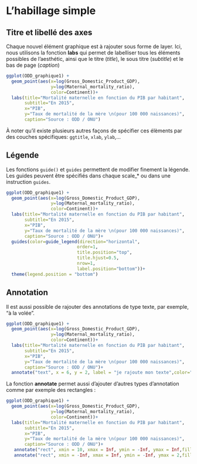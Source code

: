 # L'habillage simple

## Titre et libellé des axes

Chaque nouvel élément graphique est à rajouter sous forme de layer. Ici, nous utilisons la fonction **labs** qui permet de labelliser tous les éléments possibles de l'aesthétic, ainsi que le titre (*title*), le sous titre (*subtitle*) et le bas de page (*caption*)

```r
ggplot(ODD_graphique1) +
  geom_point(aes(x=log(Gross_Domestic_Product_GDP),
                 y=log(Maternal_mortality_ratio),
                 color=Continent))+
  labs(title="Mortalité maternelle en fonction du PIB par habitant",
       subtitle="En 2015",
       x="PIB",
       y="Taux de mortalité de la mère \n(pour 100 000 naissances)",
       caption="Source : ODD / ONU")
```

À noter qu'il existe plusieurs autres façons de spécifier ces élèments par des couches spécifiques: `ggtitle`, `xlab`, `ylab`,...

## Légende

Les fonctions `guide()` et `guides` permettent de modifier finement la légende.
Les guides peuvent être spécifiés dans chaque scale_* ou dans une instruction `guides`.

```r
ggplot(ODD_graphique1) +
  geom_point(aes(x=log(Gross_Domestic_Product_GDP),
                 y=log(Maternal_mortality_ratio),
                 color=Continent))+
  labs(title="Mortalité maternelle en fonction du PIB par habitant",
       subtitle="En 2015",
       x="PIB",
       y="Taux de mortalité de la mère \n(pour 100 000 naissances)",
       caption="Source : ODD / ONU")+
  guides(color=guide_legend(direction="horizontal",
                           order=1,
                           title.position="top",
                           title.hjust=0.5,
                           nrow=1,
                           label.position="bottom"))+
  theme(legend.position = "bottom")
```

## Annotation

Il est aussi possible de rajouter des annotations de type texte, par exemple, "à la volée".

```r
ggplot(ODD_graphique1) +
  geom_point(aes(x=log(Gross_Domestic_Product_GDP),
                 y=log(Maternal_mortality_ratio),
                 color=Continent))+
  labs(title="Mortalité maternelle en fonction du PIB par habitant",
       subtitle="En 2015",
       x="PIB",
       y="Taux de mortalité de la mère \n(pour 100 000 naissances)",
       caption="Source : ODD / ONU")+
  annotate("text", x = 6, y = 2, label = "je rajoute mon texte",color="blue")
```

La fonction **annotate** permet aussi d'ajouter d'autres types d'annotation comme par exemple des rectangles :

```r
ggplot(ODD_graphique1) +
  geom_point(aes(x=log(Gross_Domestic_Product_GDP),
                 y=log(Maternal_mortality_ratio),
                 color=Continent))+
  labs(title="Mortalité maternelle en fonction du PIB par habitant",
       subtitle="En 2015",
       x="PIB",
       y="Taux de mortalité de la mère \n(pour 100 000 naissances)",
       caption="Source : ODD / ONU")+
   annotate("rect", xmin = 10, xmax = Inf, ymin = -Inf, ymax = Inf,fill="red",alpha=0.2)+
   annotate("rect", xmin = -Inf, xmax = Inf, ymin = -Inf, ymax = 2,fill="green",alpha=0.2)
```
